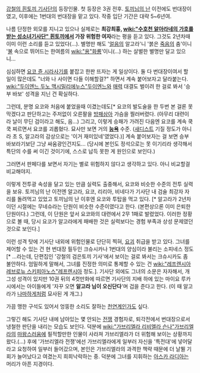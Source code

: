[[강철의 흰토끼 기사단]]의 등장인물. 첫 등장은 3권 전후. [[토끼님의 난]] 이전에도 번대장이였고, 이후에는 1번대의 번대장을 맡고 있다. 작중 입단 기간은 대략 5~6년여.

나름 단정한 외모를 지니고 있으나 실제로는 '''최강최흉, [[wiki:"수호천 알아라네의 가호를 받는 성소녀기사단" 흰토끼]]에서 가장 위험한 여자'''라는 평을 듣고 있다. 그것도 2년차때 이미 이런 소리를 듣고 있었다(...). 별명만 해도 '[[얼음]]의 알고라'니 '붉은 [[죽음]]의 춤'이니 '[[불]] 속으로 뛰어드는 한여름의 [[wiki:"용"화룡]]'이니(...) 하는 살벌한 별명만 달고 있으니... 

심심하면 [[요코 쥰 시라사기]]를 붙잡고 한판 뜨자는 게 일상이다. 둘 다 번대장이여서 할 일이 많은데도 "너와 나 사이면 다들 이해할걸?" 하면서 계속 붙어보자고 달라붙는다. [[wiki:"두이엔느 두노 맥시밀리에누스"두이엔느]]와 [[매력]] 대결도 벌이려 한 걸로 봐서 '승부 바보' 성격을 지닌 건 확실하다. 

그런데, 분명 요코와 처음에 붙었을때 이겼는데도[* 요코의 발도술을 한 두번 본 걸론 못막겠다고 판단하고는 주저없이 오른팔을 [[방패]]삼아 가슴을 찔러버렸다. (아무리 대련이라 날이 무딘 검이라고 해도, 음...) 그리고, 이렇게 승패가 가려진 다음엔 요코를 계속 쿡쿡 찌르면서 요코를 괴롭혔다. 묘사만 보면 거의 '''[[능욕]]''' 수준. ([[새디스트]] 기질 정도가 아니라 초 S, 알고라의 감상으로는 '이거 재미있네'였었다.)] 계속 붙어보자는 걸 보면 승부 바보라기보단 그냥 싸움광인건지도... (당시에 본인도 정석으로는 못 이기리라 생각해서 특단의 수를 써 이긴 것이기에, 스스로 납득 못한 게 원인으로 보인다.)

그러면서 판페다를 보면서 자기는 별로 위험하지 않다고 생각하고 있다. 아니 비교할걸 비교해야지.

이렇게 전투광 속성을 달고 있는 만큼 실력도 출중해서, 요코와 비슷한 수준의 전투 실력을 보유. 토끼님의 난 이전엔 알고라, 요코, 리리아, 비네다가 기사단 내 검술 최강자 자리를 돌려먹고 있었고 토끼님의 난 이후엔 요코와 투탑을 먹고 있다. [* 알고라가 2년차이던 시절에는 무네슈라는 단원이 비슷한 수준이였다고 한다. (본편상으론 이미 은퇴한 단원이다.) 그런데, 이 단원은 앞서 요코와의 대련에서 2무 1패로 발렸었다. 이러한 정황으로 볼 때, 당시 요코가 알고라에게 패배한 것은 실력보다는 경험 부족과 상성 문제였던 것으로 보인다.]

이런 성격 탓에 기사단 내외에 위험인물로 단단히 찍혀, [[요괴]] 취급을 받고 있다. 그녀를 제어할 수 있는 건 현 번대장 필두인 크슈시카나 1번대의 양심이라 불리는 소피네스 정도[* ...라는데, 단편집인 '강철의 검은토끼 기사'에서 보이는 걸로 봐서는 크슈시카도 좀 불안하다. 엄밀하게 말해서, 그녀를 진정한 의미로 통제할 수 있는 건 [[wiki:"레프렌시아 레브로뉴 스키피아노스"레프렌시아]] 정도.]. 기사단 외에도 그녀의 소문은 자자해서, 개그성 성격이 있지만 10권 뒤의 4컷만화에 따르면 기사단의 지배 하에 있는 마이요 루카 시에서는 아이들에게 '자꾸 오면 '''알고라 님이 오신단다''''며 겁을 준다고 한다. (이 때 알고라가 [[나마하게]]처럼 묘사된 게 개그.)

가끔 맹한 구석도 있어서 엉뚱한 소리도 잘하는 [[천연]]계인가도 싶다. 

그렇긴 해도 기사단 내에 남아있는 몇 안되는 [[전쟁]] 경험자로, 퇴각전에서 번대장으로서 냉철한 판단을 내리는 모습도 보인다. 덕분에 [[wiki:"가브리엘라 리비엘라 슨나"가브리엘라]]의 [[마왕]]스러움에 필적할만한 인물이 사라져 가브리엘라가 더 위험해 보이는 상황까지 왔다.(...) 후에 '가브리엘라 전쟁'에선 가브리엘라에게 일부러 자신을 '특전대'에 넣어달라고 요청하여 일부러 들어갔으며, 본인은 가브리엘라의 과격한 책략 때문에 더 날뛸 기회가 늘어났다고 여겼는지 희희낙락하는 중. 덕분에 그녀를 지휘하는 [[아스카 라디아]]는 머리가 아픈 지경이다.
